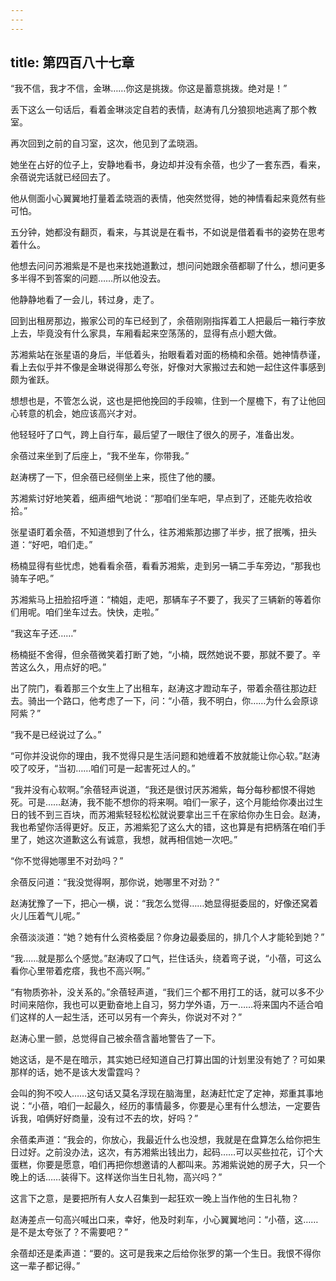 ```yaml
---
---
---
```

title: 第四百八十七章
---




“我不信，我才不信，金琳……你这是挑拨。你这是蓄意挑拨。绝对是！”

丢下这么一句话后，看着金琳淡定自若的表情，赵涛有几分狼狈地逃离了那个教室。

再次回到之前的自习室，这次，他见到了孟晓涵。

她坐在占好的位子上，安静地看书，身边却并没有余蓓，也少了一套东西，看来，余蓓说完话就已经回去了。

他从侧面小心翼翼地打量着孟晓涵的表情，他突然觉得，她的神情看起来竟然有些可怕。

五分钟，她都没有翻页，看来，与其说是在看书，不如说是借着看书的姿势在思考着什么。

他想去问问苏湘紫是不是也来找她道歉过，想问问她跟余蓓都聊了什么，想问更多多半得不到答案的问题……所以他没去。

他静静地看了一会儿，转过身，走了。

回到出租房那边，搬家公司的车已经到了，余蓓刚刚指挥着工人把最后一箱行李放上去，毕竟没有什么家具，车厢看起来空荡荡的，显得有点小题大做。

苏湘紫站在张星语的身后，半低着头，抬眼看着对面的杨楠和余蓓。她神情恭谨，看上去似乎并不像是金琳说得那么夸张，好像对大家搬过去和她一起住这件事感到颇为雀跃。

想想也是，不管怎么说，这也是把他挽回的手段嘛，住到一个屋檐下，有了让他回心转意的机会，她应该高兴才对。

他轻轻吁了口气，跨上自行车，最后望了一眼住了很久的房子，准备出发。

余蓓过来坐到了后座上，“我不坐车，你带我。”

赵涛楞了一下，但余蓓已经侧坐上来，揽住了他的腰。

苏湘紫讨好地笑着，细声细气地说：“那咱们坐车吧，早点到了，还能先收拾收拾。”

张星语盯着余蓓，不知道想到了什么，往苏湘紫那边挪了半步，抿了抿嘴，扭头道：“好吧，咱们走。”

杨楠显得有些忧虑，她看看余蓓，看看苏湘紫，走到另一辆二手车旁边，“那我也骑车子吧。”

苏湘紫马上扭脸招呼道：“楠姐，走吧，那辆车子不要了，我买了三辆新的等着你们用呢。咱们坐车过去。快快，走啦。”

“我这车子还……”

杨楠挺不舍得，但余蓓微笑着打断了她，“小楠，既然她说不要，那就不要了。辛苦这么久，用点好的吧。”

出了院门，看着那三个女生上了出租车，赵涛这才蹬动车子，带着余蓓往那边赶去。骑出一个路口，他考虑了一下，问：“小蓓，我不明白，你……为什么会原谅阿紫？”

“我不是已经说过了么。”

“可你并没说你的理由，我不觉得只是生活问题和她缠着不放就能让你心软。”赵涛咬了咬牙，“当初……咱们可是一起害死过人的。”

“我并没有心软啊。”余蓓轻声说道，“我还是很讨厌苏湘紫，每分每秒都恨不得她死。可是……赵涛，我不能不想你的将来啊。咱们一家子，这个月能给你凑出过生日的钱不到三百块，而苏湘紫轻轻松松就说要拿出三千在家给你办生日会。赵涛，我也希望你活得更好。反正，苏湘紫犯了这么大的错，这也算是有把柄落在咱们手里了，她这次道歉这么有诚意，我想，就再相信她一次吧。”

“你不觉得她哪里不对劲吗？”

余蓓反问道：“我没觉得啊，那你说，她哪里不对劲？”

赵涛犹豫了一下，把心一横，说：“我怎么觉得……她显得挺委屈的，好像还窝着火儿压着气儿呢。”

余蓓淡淡道：“她？她有什么资格委屈？你身边最委屈的，排几个人才能轮到她？”

“我……就是那么个感觉。”赵涛叹了口气，拦住话头，绕着弯子说，“小蓓，可这么看你心里带着疙瘩，我也不高兴啊。”

“有物质弥补，没关系的。”余蓓轻声道，“我们三个都不用打工的话，就可以多不少时间来陪你，我也可以更勤奋地上自习，努力学外语，万一……将来国内不适合咱们这样的人一起生活，还可以另有一个奔头，你说对不对？”

赵涛心里一颤，总觉得自己被余蓓含蓄地警告了一下。

她这话，是不是在暗示，其实她已经知道自己打算出国的计划里没有她了？可如果那样的话，她不是该大发雷霆吗？

会叫的狗不咬人……这句话又莫名浮现在脑海里，赵涛赶忙定了定神，郑重其事地说：“小蓓，咱们一起最久，经历的事情最多，你要是心里有什么想法，一定要告诉我，咱俩好好商量，没有过不去的坎，好吗？”

余蓓柔声道：“我会的，你放心，我最近什么也没想，我就是在盘算怎么给你把生日过好。之前没办法，这次，有苏湘紫出钱出力，起码……可以买些拉花，订个大蛋糕，你要是愿意，咱们再把你想邀请的人都叫来。苏湘紫说她的房子大，只一个晚上的话……装得下。这样送你当生日礼物，高兴吗？”

这言下之意，是要把所有人女人召集到一起狂欢一晚上当作他的生日礼物？

赵涛差点一句高兴喊出口来，幸好，他及时刹车，小心翼翼地问：“小蓓，这……是不是太夸张了？不需要吧？”

余蓓却还是柔声道：“要的。这可是我来之后给你张罗的第一个生日。我恨不得你这一辈子都记得。”